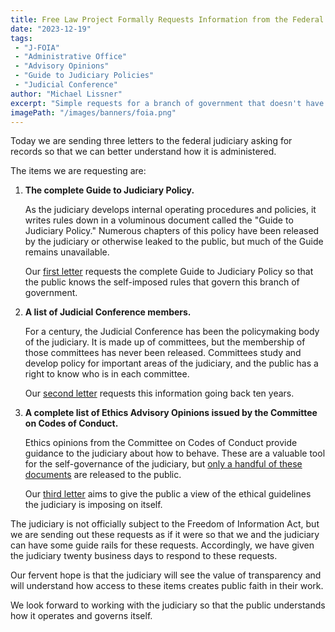```yaml
---
title: Free Law Project Formally Requests Information from the Federal Judiciary
date: "2023-12-19"
tags:
 - "J-FOIA"
 - "Administrative Office"
 - "Advisory Opinions"
 - "Guide to Judiciary Policies"
 - "Judicial Conference"
author: "Michael Lissner"
excerpt: "Simple requests for a branch of government that doesn't have FOIA."
imagePath: "/images/banners/foia.png"
---
```


<p className="lead">Today we are sending three letters to the federal judiciary asking for records so that we can better understand how it is administered.</p>

The items we are requesting are:

1. **The complete Guide to Judiciary Policy.**

    As the judiciary develops internal operating procedures and policies, it writes rules down in a voluminous document called the "Guide to Judiciary Policy." Numerous chapters of this policy have been released by the judiciary or otherwise leaked to the public, but much of the Guide remains unavailable. 

    Our [first letter][1] requests the complete Guide to Judiciary Policy so that the public knows the self-imposed rules that govern this branch of government.

2. **A list of Judicial Conference members.**

    For a century, the Judicial Conference has been the policymaking body of the judiciary. It is made up of committees, but the membership of those committees has never been released. Committees study and develop policy for important areas of the judiciary, and the public has a right to know who is in each committee. 

    Our [second letter][2] requests this information going back ten years.

3. **A complete list of Ethics Advisory Opinions issued by the Committee on Codes of Conduct.**

    Ethics opinions from the Committee on Codes of Conduct provide guidance to the judiciary about how to behave. These are a valuable tool for the self-governance of the judiciary, but [only a handful of these documents][cocc] are released to the public. 

    Our [third letter][3] aims to give the public a view of the ethical guidelines the judiciary is imposing on itself.



The judiciary is not officially subject to the Freedom of Information Act, but we are sending out these requests as if it were so that we and the judiciary can have some guide rails for these requests. Accordingly, we have given the judiciary twenty business days to respond to these requests. 

Our fervent hope is that the judiciary will see the value of transparency and will understand how access to these items creates public faith in their work. 

We look forward to working with the judiciary so that the public understands how it operates and governs itself.

[wsj]: https://www.wsj.com/articles/131-federal-judges-broke-the-law-by-hearing-cases-where-they-had-a-financial-interest-11632834421
[rv]: https://www.nytimes.com/2023/10/25/us/politics/clarence-thomas-rv-loan-senate-inquiry.html
[f]: https://www.propublica.org/article/judicial-conference-scotus-federal-judges-ethics-rules
[1]: /pdf/j-foia-requests/flp-request-judicial-policies.pdf
[cocc]: https://www.uscourts.gov/sites/default/files/vol02b-ch02.pdf
[2]: /pdf/j-foia-requests/flp-request-conference-members.pdf
[3]: /pdf/j-foia-requests/flp-request-ethics-advisory-opinions.pdf